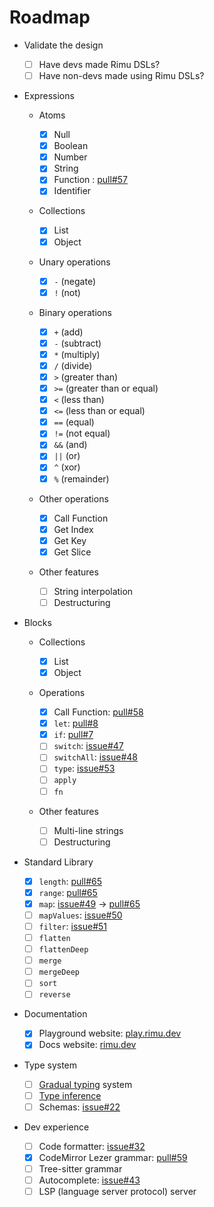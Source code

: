 # Roadmap

- Validate the design

  - [ ] Have devs made Rimu DSLs?
  - [ ] Have non-devs made using Rimu DSLs?

- Expressions

  - Atoms

    - [x] Null
    - [x] Boolean
    - [x] Number
    - [x] String
    - [x] Function : [pull#57](https://github.com/ahdinosaur/rimu/pull/57)
    - [x] Identifier

  - Collections

    - [x] List
    - [x] Object

  - Unary operations

    - [x] `-` (negate)
    - [x] `!` (not)

  - Binary operations

    - [x] `+` (add)
    - [x] `-` (subtract)
    - [x] `*` (multiply)
    - [x] `/` (divide)
    - [x] `>` (greater than)
    - [x] `>=` (greater than or equal)
    - [x] `<` (less than)
    - [x] `<=` (less than or equal)
    - [x] `==` (equal)
    - [x] `!=` (not equal)
    - [x] `&&` (and)
    - [x] `||` (or)
    - [x] `^` (xor)
    - [x] `%` (remainder)

  - Other operations

    - [x] Call Function
    - [x] Get Index
    - [x] Get Key
    - [x] Get Slice

  - Other features

    - [ ] String interpolation
    - [ ] Destructuring

- Blocks

  - Collections

    - [x] List
    - [x] Object

  - Operations

    - [x] Call Function: [pull#58](https://github.com/ahdinosaur/rimu/pull/58)
    - [x] `let`: [pull#8](https://github.com/ahdinosaur/rimu/pull/8)
    - [x] `if`: [pull#7](https://github.com/ahdinosaur/rimu/pull/7)
    - [ ] `switch`: [issue#47](https://github.com/ahdinosaur/rimu/issues/47)
    - [ ] `switchAll`: [issue#48](https://github.com/ahdinosaur/rimu/issues/48)
    - [ ] `type`: [issue#53](https://github.com/ahdinosaur/rimu/issues/53)
    - [ ] `apply`
    - [ ] `fn`

  - Other features

    - [ ] Multi-line strings
    - [ ] Destructuring

- Standard Library

    - [x] `length`: [pull#65](https://github.com/ahdinosaur/rimu/pull/65)
    - [x] `range`: [pull#65](https://github.com/ahdinosaur/rimu/pull/65)
    - [x] `map`: [issue#49](https://github.com/ahdinosaur/rimu/issues/49) -> [pull#65](https://github.com/ahdinosaur/rimu/pull/65)
    - [ ] `mapValues`: [issue#50](https://github.com/ahdinosaur/rimu/issues/50)
    - [ ] `filter`: [issue#51](https://github.com/ahdinosaur/rimu/issues/51)
    - [ ] `flatten`
    - [ ] `flattenDeep`
    - [ ] `merge`
    - [ ] `mergeDeep`
    - [ ] `sort`
    - [ ] `reverse`

- Documentation

  - [x] Playground website: [play.rimu.dev](https://play.rimu.dev)
  - [x] Docs website: [rimu.dev](https://rimu.dev)

- Type system

  - [ ] [Gradual typing](https://en.m.wikipedia.org/wiki/Gradual_typing) system
  - [ ] [Type inference](https://en.m.wikipedia.org/wiki/Type_inference)
  - [ ] Schemas: [issue#22](https://github.com/ahdinosaur/rimu/issues/22)

- Dev experience

  - [ ] Code formatter: [issue#32](https://github.com/ahdinosaur/rimu/issues/32)
  - [x] CodeMirror Lezer grammar: [pull#59](https://github.com/ahdinosaur/rimu/pull/59)
  - [ ] Tree-sitter grammar
  - [ ] Autocomplete: [issue#43](https://github.com/ahdinosaur/rimu/issues/43)
  - [ ] LSP (language server protocol) server
